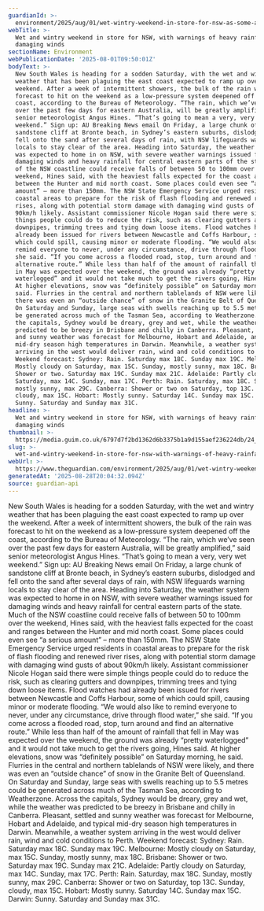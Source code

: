 ```yaml
---
guardianId: >-
  environment/2025/aug/01/wet-wintry-weekend-in-store-for-nsw-as-some-areas-warned-of-heavy-rainfall-and-damaging-winds
webTitle: >-
  Wet and wintry weekend in store for NSW, with warnings of heavy rainfall and
  damaging winds
sectionName: Environment
webPublicationDate: '2025-08-01T09:50:01Z'
bodyText: >-
  New South Wales is heading for a sodden Saturday, with the wet and wintry
  weather that has been plaguing the east coast expected to ramp up over the
  weekend. After a week of intermittent showers, the bulk of the rain was
  forecast to hit on the weekend as a low-pressure system deepened off the
  coast, according to the Bureau of Meteorology. “The rain, which we’ve seen
  over the past few days for eastern Australia, will be greatly amplified,” said
  senior meteorologist Angus Hines. “That’s going to mean a very, very wet
  weekend.” Sign up: AU Breaking News email On Friday, a large chunk of
  sandstone cliff at Bronte beach, in Sydney’s eastern suburbs, dislodged and
  fell onto the sand after several days of rain, with NSW lifeguards warning
  locals to stay clear of the area. Heading into Saturday, the weather system
  was expected to home in on NSW, with severe weather warnings issued for
  damaging winds and heavy rainfall for central eastern parts of the state. Much
  of the NSW coastline could receive falls of between 50 to 100mm over the
  weekend, Hines said, with the heaviest falls expected for the coast and ranges
  between the Hunter and mid north coast. Some places could even see “a serious
  amount” – more than 150mm. The NSW State Emergency Service urged residents in
  coastal areas to prepare for the risk of flash flooding and renewed river
  rises, along with potential storm damage with damaging wind gusts of about
  90km/h likely. Assistant commissioner Nicole Hogan said there were simple
  things people could do to reduce the risk, such as clearing gutters and
  downpipes, trimming trees and tying down loose items. Flood watches had
  already been issued for rivers between Newcastle and Coffs Harbour, some of
  which could spill, causing minor or moderate flooding. “We would also like to
  remind everyone to never, under any circumstance, drive through flood water,”
  she said. “If you come across a flooded road, stop, turn around and find an
  alternative route.” While less than half of the amount of rainfall that fell
  in May was expected over the weekend, the ground was already “pretty
  waterlogged” and it would not take much to get the rivers going, Hines said.
  At higher elevations, snow was “definitely possible” on Saturday morning, he
  said. Flurries in the central and northern tablelands of NSW were likely, and
  there was even an “outside chance” of snow in the Granite Belt of Queensland.
  On Saturday and Sunday, large seas with swells reaching up to 5.5 metres could
  be generated across much of the Tasman Sea, according to Weatherzone. Across
  the capitals, Sydney would be dreary, grey and wet, while the weather was
  predicted to be breezy in Brisbane and chilly in Canberra. Pleasant, settled
  and sunny weather was forecast for Melbourne, Hobart and Adelaide, and typical
  mid-dry season high temperatures in Darwin. Meanwhile, a weather system
  arriving in the west would deliver rain, wind and cold conditions to Perth.
  Weekend forecast: Sydney: Rain. Saturday max 18C. Sunday max 19C. Melbourne:
  Mostly cloudy on Saturday, max 15C. Sunday, mostly sunny, max 18C. Brisbane:
  Shower or two. Saturday max 19C. Sunday max 21C. Adelaide: Partly cloudy on
  Saturday, max 14C. Sunday, max 17C. Perth: Rain. Saturday, max 18C. Sunday,
  mostly sunny, max 29C. Canberra: Shower or two on Saturday, top 13C. Sunday,
  cloudy, max 15C. Hobart: Mostly sunny. Saturday 14C. Sunday max 15C. Darwin:
  Sunny. Saturday and Sunday max 31C.
headline: >-
  Wet and wintry weekend in store for NSW, with warnings of heavy rainfall and
  damaging winds
thumbnail: >-
  https://media.guim.co.uk/6797d7f2bd1362d6b3375b1a9d155aef236224db/24_0_2601_2081/500.jpg
slug: >-
  wet-and-wintry-weekend-in-store-for-nsw-with-warnings-of-heavy-rainfall-and-damaging-winds
webUrl: >-
  https://www.theguardian.com/environment/2025/aug/01/wet-wintry-weekend-in-store-for-nsw-as-some-areas-warned-of-heavy-rainfall-and-damaging-winds
generatedAt: '2025-08-28T20:04:32.094Z'
source: guardian-api
---
```

New South Wales is heading for a sodden Saturday, with the wet and wintry weather that has been plaguing the east coast expected to ramp up over the weekend. After a week of intermittent showers, the bulk of the rain was forecast to hit on the weekend as a low-pressure system deepened off the coast, according to the Bureau of Meteorology. “The rain, which we’ve seen over the past few days for eastern Australia, will be greatly amplified,” said senior meteorologist Angus Hines. “That’s going to mean a very, very wet weekend.” Sign up: AU Breaking News email On Friday, a large chunk of sandstone cliff at Bronte beach, in Sydney’s eastern suburbs, dislodged and fell onto the sand after several days of rain, with NSW lifeguards warning locals to stay clear of the area. Heading into Saturday, the weather system was expected to home in on NSW, with severe weather warnings issued for damaging winds and heavy rainfall for central eastern parts of the state. Much of the NSW coastline could receive falls of between 50 to 100mm over the weekend, Hines said, with the heaviest falls expected for the coast and ranges between the Hunter and mid north coast. Some places could even see “a serious amount” – more than 150mm. The NSW State Emergency Service urged residents in coastal areas to prepare for the risk of flash flooding and renewed river rises, along with potential storm damage with damaging wind gusts of about 90km/h likely. Assistant commissioner Nicole Hogan said there were simple things people could do to reduce the risk, such as clearing gutters and downpipes, trimming trees and tying down loose items. Flood watches had already been issued for rivers between Newcastle and Coffs Harbour, some of which could spill, causing minor or moderate flooding. “We would also like to remind everyone to never, under any circumstance, drive through flood water,” she said. “If you come across a flooded road, stop, turn around and find an alternative route.” While less than half of the amount of rainfall that fell in May was expected over the weekend, the ground was already “pretty waterlogged” and it would not take much to get the rivers going, Hines said. At higher elevations, snow was “definitely possible” on Saturday morning, he said. Flurries in the central and northern tablelands of NSW were likely, and there was even an “outside chance” of snow in the Granite Belt of Queensland. On Saturday and Sunday, large seas with swells reaching up to 5.5 metres could be generated across much of the Tasman Sea, according to Weatherzone. Across the capitals, Sydney would be dreary, grey and wet, while the weather was predicted to be breezy in Brisbane and chilly in Canberra. Pleasant, settled and sunny weather was forecast for Melbourne, Hobart and Adelaide, and typical mid-dry season high temperatures in Darwin. Meanwhile, a weather system arriving in the west would deliver rain, wind and cold conditions to Perth. Weekend forecast: Sydney: Rain. Saturday max 18C. Sunday max 19C. Melbourne: Mostly cloudy on Saturday, max 15C. Sunday, mostly sunny, max 18C. Brisbane: Shower or two. Saturday max 19C. Sunday max 21C. Adelaide: Partly cloudy on Saturday, max 14C. Sunday, max 17C. Perth: Rain. Saturday, max 18C. Sunday, mostly sunny, max 29C. Canberra: Shower or two on Saturday, top 13C. Sunday, cloudy, max 15C. Hobart: Mostly sunny. Saturday 14C. Sunday max 15C. Darwin: Sunny. Saturday and Sunday max 31C.
